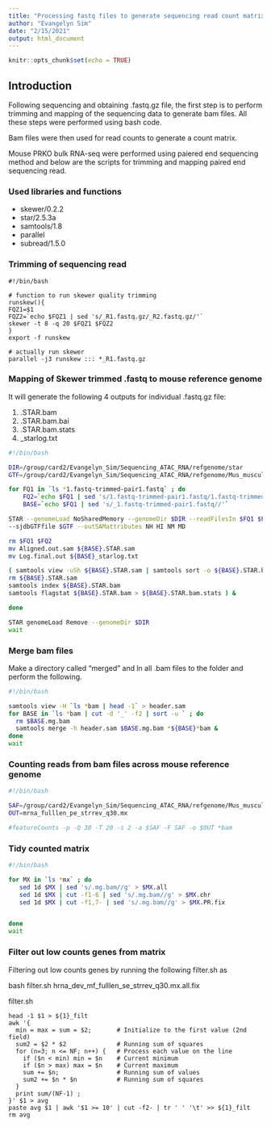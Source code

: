 ```yaml
---
title: "Processing fastq files to generate sequencing read count matrix"
author: "Evangelyn Sim"
date: "2/15/2021"
output: html_document
---
```


```r
knitr::opts_chunk$set(echo = TRUE)
```




## Introduction

Following sequencing and obtaining .fastq.gz file, the first step is to perform trimming and mapping of the sequencing data to generate bam files. All these steps were performed using bash code. 

Bam files were then used for read counts to generate a count matrix.

Mouse PRKO bulk RNA-seq were performed using paiered end sequencing method and below are the scripts for trimming and mapping paired end sequencing read.


### Used libraries and functions

* skewer/0.2.2
* star/2.5.3a
* samtools/1.8
* parallel
* subread/1.5.0


### Trimming of sequencing read

    #!/bin/bash

    # function to run skewer quality trimming
    runskew(){
    FQZ1=$1
    FQZ2=`echo $FQZ1 | sed 's/_R1.fastq.gz/_R2.fastq.gz/'`
    skewer -t 8 -q 20 $FQZ1 $FQZ2
    }
    export -f runskew

    # actually run skewer
    parallel -j3 runskew ::: *_R1.fastq.gz


### Mapping of Skewer trimmed .fastq to mouse reference genome

It will generate the following 4 outputs for individual .fastq.gz file:

1. .STAR.bam
2. .STAR.bam.bai
3. .STAR.bam.stats
4. _starlog.txt

```bash

#!/bin/bash

DIR=/group/card2/Evangelyn_Sim/Sequencing_ATAC_RNA/refgenome/star
GTF=/group/card2/Evangelyn_Sim/Sequencing_ATAC_RNA/refgenome/Mus_musculus.GRCm38.96.gtf

for FQ1 in `ls *1.fastq-trimmed-pair1.fastq` ; do
    FQ2=`echo $FQ1 | sed 's/1.fastq-trimmed-pair1.fastq/1.fastq-trimmed-pair2.fastq/'`
    BASE=`echo $FQ1 | sed 's/_1.fastq-trimmed-pair1.fastq//'`

STAR --genomeLoad NoSharedMemory --genomeDir $DIR --readFilesIn $FQ1 $FQ2 --runThreadN 30 \
--sjdbGTFfile $GTF --outSAMattributes NH HI NM MD

rm $FQ1 $FQ2
mv Aligned.out.sam ${BASE}.STAR.sam
mv Log.final.out ${BASE}_starlog.txt

( samtools view -uSh ${BASE}.STAR.sam | samtools sort -o ${BASE}.STAR.bam
rm ${BASE}.STAR.sam
samtools index ${BASE}.STAR.bam
samtools flagstat ${BASE}.STAR.bam > ${BASE}.STAR.bam.stats ) &

done

STAR genomeLoad Remove --genomeDir $DIR
wait


```

### Merge bam files

Make a directory called "merged" and ln all .bam files to the folder and perform the following.

```bash
#!/bin/bash

samtools view -H `ls *bam | head -1` > header.sam
for BASE in `ls *bam | cut -d '_' -f2 | sort -u ` ; do
  rm $BASE.mg.bam
  samtools merge -h header.sam $BASE.mg.bam *${BASE}*bam &
done
wait


```


### Counting reads from bam files across mouse reference genome

```bash

#!/bin/bash

SAF=/group/card2/Evangelyn_Sim/Sequencing_ATAC_RNA/refgenome/Mus_musculus.GRCm38.96.fulllength.saf
OUT=mrna_fulllen_pe_strrev_q30.mx

#featureCounts -p -Q 30 -T 20 -s 2 -a $SAF -F SAF -o $OUT *bam


```



### Tidy counted matrix

```bash

#!/bin/bash

for MX in `ls *mx` ; do
   sed 1d $MX | sed 's/.mg.bam//g' > $MX.all
   sed 1d $MX | cut -f1-6 | sed 's/.mg.bam//g' > $MX.chr
   sed 1d $MX | cut -f1,7- | sed 's/.mg.bam//g' > $MX.PR.fix


done
wait

```

### Filter out low counts genes from matrix

Filtering out low counts genes by running the following filter.sh as 

  bash filter.sh hrna_dev_mf_fulllen_se_strrev_q30.mx.all.fix

  filter.sh

    head -1 $1 > ${1}_filt
    awk '{
      min = max = sum = $2;       # Initialize to the first value (2nd field)
      sum2 = $2 * $2              # Running sum of squares
      for (n=3; n <= NF; n++) {   # Process each value on the line
        if ($n < min) min = $n    # Current minimum
        if ($n > max) max = $n    # Current maximum
        sum += $n;                # Running sum of values
        sum2 += $n * $n           # Running sum of squares
      }
      print sum/(NF-1) ;
    }' $1 > avg
    paste avg $1 | awk '$1 >= 10' | cut -f2- | tr ' ' '\t' >> ${1}_filt
    rm avg
